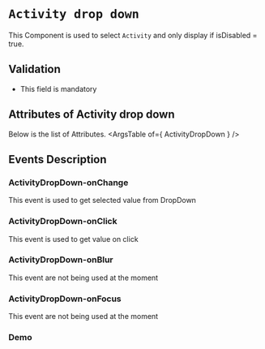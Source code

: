 <!-- Custom-MDX-Documentation.mdx -->

# `Activity drop down`

This Component is used to select `Activity` and only display if isDisabled = true.

## Validation 
- This field is mandatory

## Attributes of Activity drop down
Below is the list of Attributes.
<ArgsTable of={ ActivityDropDown } /> 

## Events Description

### ActivityDropDown-onChange 

This event is used to get selected value from DropDown

### ActivityDropDown-onClick

This event is used to get value on click

### ActivityDropDown-onBlur

This event are not being used at the moment

### ActivityDropDown-onFocus

This event are not being used at the moment

### Demo

<Canvas>
<Story id="activitydropdown--primary" />
</Canvas>

 